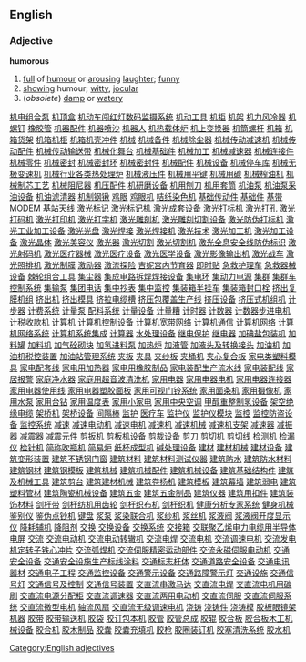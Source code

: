 ==English==
===Adjective===
[[Category:English adjectives]]
'''humorous'''
#[[full]] of [[humour]] or [[arousing]] [[laughter]]; [[funny]]
#[[showing]] humour; [[witty]], [[jocular]]
#(''obsolete'') [[damp]] or [[watery]]
[http://www.13288888888.com/jixie012/001.htm 机电组合泵]
[http://www.13288888888.com/jixie012/002.htm 机顶盒]
[http://www.13288888888.com/jixie012/003.htm 机动车闯红灯数码监摄系统]
[http://www.13288888888.com/jixie012/004.htm 机动工具]
[http://www.13288888888.com/jixie012/005.htm 机柜]
[http://www.13288888888.com/jixie012/006.htm 机架]
[http://www.13288888888.com/jixie012/007.htm 机力风冷器]
[http://www.13288888888.com/jixie012/008.htm 机螺钉]
[http://www.13288888888.com/jixie012/009.htm 橡胶管]
[http://www.13288888888.com/jixie012/010.htm 机器配件]
[http://www.13288888888.com/jixie012/011.htm 机器喷沙]
[http://www.13288888888.com/jixie012/012.htm 机器人]
[http://www.13288888888.com/jixie012/013.htm 机热载体炉]
[http://www.13288888888.com/jixie012/014.htm 机上变换器]
[http://www.13288888888.com/jixie012/015.htm 机筒螺杆]
[http://www.13288888888.com/jixie012/016.htm 机箱]
[http://www.13288888888.com/jixie012/017.htm 机箱货架]
[http://www.13288888888.com/jixie012/018.htm 机箱机柜]
[http://www.13288888888.com/jixie012/019.htm 机箱机壳冲件]
[http://www.13288888888.com/jixie012/020.htm 机械]
[http://www.13288888888.com/jixie012/021.htm 机械备件]
[http://www.13288888888.com/jixie012/022.htm 机械除尘器]
[http://www.13288888888.com/jixie012/023.htm 机械传动减速机]
[http://www.13288888888.com/jixie012/024.htm 机械传动配件]
[http://www.13288888888.com/jixie012/025.htm 机械传动输送带]
[http://www.13288888888.com/jixie012/026.htm 机械化舞台]
[http://www.13288888888.com/jixie012/027.htm 机械基础件]
[http://www.13288888888.com/jixie012/028.htm 机械加工]
[http://www.13288888888.com/jixie012/029.htm 机械减速器]
[http://www.13288888888.com/jixie012/030.htm 机械连接件]
[http://www.13288888888.com/jixie012/031.htm 机械零件]
[http://www.13288888888.com/jixie012/032.htm 机械密封]
[http://www.13288888888.com/jixie012/033.htm 机械密封环]
[http://www.13288888888.com/jixie012/034.htm 机械密封件]
[http://www.13288888888.com/jixie012/035.htm 机械配件]
[http://www.13288888888.com/jixie012/036.htm 机械设备]
[http://www.13288888888.com/jixie012/037.htm 机械停车库]
[http://www.13288888888.com/jixie012/038.htm 机械无极变速机]
[http://www.13288888888.com/jixie012/039.htm 机械行业各类热处理炉]
[http://www.13288888888.com/jixie012/040.htm 机械液压件]
[http://www.13288888888.com/jixie012/041.htm 机械用平键]
[http://www.13288888888.com/jixie012/042.htm 机械用碳]
[http://www.13288888888.com/jixie012/043.htm 机械榨油机]
[http://www.13288888888.com/jixie012/044.htm 机械制芯工艺]
[http://www.13288888888.com/jixie012/045.htm 机械阻尼器]
[http://www.13288888888.com/jixie012/046.htm 机压配件]
[http://www.13288888888.com/jixie012/047.htm 机研磨设备]
[http://www.13288888888.com/jixie012/048.htm 机用刨刀]
[http://www.13288888888.com/jixie012/049.htm 机用套筒]
[http://www.13288888888.com/jixie012/050.htm 机油泵]
[http://www.13288888888.com/jixie012/051.htm 机油泵采油设备]
[http://www.13288888888.com/jixie012/052.htm 机油滤清器]
[http://www.13288888888.com/jixie012/053.htm 机制钢锹]
[http://www.13288888888.com/jixie012/054.htm 鸡眼]
[http://www.13288888888.com/jixie012/055.htm 鸡眼机]
[http://www.13288888888.com/jixie012/056.htm 咭纸染色机]
[http://www.13288888888.com/jixie012/057.htm 基础传动件]
[http://www.13288888888.com/jixie012/058.htm 基础件]
[http://www.13288888888.com/jixie012/059.htm 基带MODEM]
[http://www.13288888888.com/jixie012/060.htm 基站天线]
[http://www.13288888888.com/jixie012/061.htm 激光标记]
[http://www.13288888888.com/jixie012/062.htm 激光标记机]
[http://www.13288888888.com/jixie012/063.htm 激光成套设备]
[http://www.13288888888.com/jixie012/064.htm 激光打标机]
[http://www.13288888888.com/jixie012/065.htm 激光打孔]
[http://www.13288888888.com/jixie012/066.htm 激光打码机]
[http://www.13288888888.com/jixie012/067.htm 激光打印机]
[http://www.13288888888.com/jixie012/068.htm 激光打字机]
[http://www.13288888888.com/jixie012/069.htm 激光雕刻机]
[http://www.13288888888.com/jixie012/070.htm 激光雕刻切割设备]
[http://www.13288888888.com/jixie012/071.htm 激光防伪打标机]
[http://www.13288888888.com/jixie012/072.htm 激光工业加工设备]
[http://www.13288888888.com/jixie012/073.htm 激光光盘]
[http://www.13288888888.com/jixie012/074.htm 激光焊接]
[http://www.13288888888.com/jixie012/075.htm 激光焊接机]
[http://www.13288888888.com/jixie012/076.htm 激光技术]
[http://www.13288888888.com/jixie012/077.htm 激光加工机]
[http://www.13288888888.com/jixie012/078.htm 激光加工设备]
[http://www.13288888888.com/jixie012/079.htm 激光晶体]
[http://www.13288888888.com/jixie012/080.htm 激光美容仪]
[http://www.13288888888.com/jixie012/081.htm 激光器]
[http://www.13288888888.com/jixie012/082.htm 激光切割]
[http://www.13288888888.com/jixie012/083.htm 激光切割机]
[http://www.13288888888.com/jixie012/084.htm 激光全息安全线防伪标识]
[http://www.13288888888.com/jixie012/085.htm 激光射码机]
[http://www.13288888888.com/jixie012/086.htm 激光医疗器械]
[http://www.13288888888.com/jixie012/087.htm 激光医疗设备]
[http://www.13288888888.com/jixie012/088.htm 激光医学设备]
[http://www.13288888888.com/jixie012/089.htm 激光影像输出机]
[http://www.13288888888.com/jixie012/090.htm 激光战车]
[http://www.13288888888.com/jixie012/091.htm 激光照排机]
[http://www.13288888888.com/jixie012/092.htm 激光制膜]
[http://www.13288888888.com/jixie012/093.htm 激励器]
[http://www.13288888888.com/jixie012/094.htm 激流探险]
[http://www.13288888888.com/jixie012/095.htm 吉妮宫内节育器]
[http://www.13288888888.com/jixie012/096.htm 即时贴]
[http://www.13288888888.com/jixie012/097.htm 急救护理车]
[http://www.13288888888.com/jixie012/098.htm 急救器械设备]
[http://www.13288888888.com/jixie012/099.htm 棘轮组合工具]
[http://www.13288888888.com/jixie012/100.htm 集尘器]
[http://www.13288888888.com/jixie012/101.htm 集成电路拆焊焊接设备]
[http://www.13288888888.com/jixie012/102.htm 集电环]
[http://www.13288888888.com/jixie012/103.htm 集动力电源]
[http://www.13288888888.com/jixie012/104.htm 集群]
[http://www.13288888888.com/jixie012/105.htm 集群车控制系统]
[http://www.13288888888.com/jixie012/106.htm 集输泵]
[http://www.13288888888.com/jixie012/107.htm 集团电话]
[http://www.13288888888.com/jixie012/108.htm 集中抄表]
[http://www.13288888888.com/jixie012/109.htm 集中监控]
[http://www.13288888888.com/jixie012/110.htm 集装箱半挂车]
[http://www.13288888888.com/jixie012/111.htm 集装箱封口栓]
[http://www.13288888888.com/jixie012/112.htm 挤出复膜机组]
[http://www.13288888888.com/jixie012/113.htm 挤出机]
[http://www.13288888888.com/jixie012/114.htm 挤出模具]
[http://www.13288888888.com/jixie012/115.htm 挤拉电缆槽]
[http://www.13288888888.com/jixie012/116.htm 挤压包覆盖生产线]
[http://www.13288888888.com/jixie012/117.htm 挤压设备]
[http://www.13288888888.com/jixie012/118.htm 挤压式机组机]
[http://www.13288888888.com/jixie012/119.htm 计步器]
[http://www.13288888888.com/jixie012/120.htm 计费系统]
[http://www.13288888888.com/jixie012/121.htm 计量泵]
[http://www.13288888888.com/jixie012/122.htm 配料系统]
[http://www.13288888888.com/jixie012/123.htm 计量设备]
[http://www.13288888888.com/jixie012/124.htm 计量糟]
[http://www.13288888888.com/jixie012/125.htm 计时器]
[http://www.13288888888.com/jixie012/126.htm 计数器]
[http://www.13288888888.com/jixie012/127.htm 计数器步进电机]
[http://www.13288888888.com/jixie012/128.htm 计税收款机]
[http://www.13288888888.com/jixie012/129.htm 计算机]
[http://www.13288888888.com/jixie012/130.htm 计算机控制设备]
[http://www.13288888888.com/jixie012/131.htm 计算机宽带网络]
[http://www.13288888888.com/jixie012/132.htm 计算机通信]
[http://www.13288888888.com/jixie012/133.htm 计算机网络]
[http://www.13288888888.com/jixie012/134.htm 计算机网络系统]
[http://www.13288888888.com/jixie012/135.htm 计算机系统集成]
[http://www.13288888888.com/jixie012/136.htm 计算器]
[http://www.13288888888.com/jixie012/137.htm 水处理设备]
[http://www.13288888888.com/jixie012/138.htm 继电保护]
[http://www.13288888888.com/jixie012/139.htm 继电器]
[http://www.13288888888.com/jixie012/140.htm 加碘盐包装机]
[http://www.13288888888.com/jixie012/141.htm 加料罐]
[http://www.13288888888.com/jixie012/142.htm 加料机]
[http://www.13288888888.com/jixie012/143.htm 加气砼砌块]
[http://www.13288888888.com/jixie012/144.htm 加氢进料泵]
[http://www.13288888888.com/jixie012/145.htm 加热炉]
[http://www.13288888888.com/jixie012/146.htm 加液管]
[http://www.13288888888.com/jixie012/147.htm 加液头及转换接头]
[http://www.13288888888.com/jixie012/148.htm 加油机]
[http://www.13288888888.com/jixie012/149.htm 加油机税控装置]
[http://www.13288888888.com/jixie012/150.htm 加油站管理系统]
[http://www.13288888888.com/jixie012/151.htm 夹板]
[http://www.13288888888.com/jixie012/152.htm 夹具]
[http://www.13288888888.com/jixie012/153.htm 夹纱板]
[http://www.13288888888.com/jixie012/154.htm 夹桶机]
[http://www.13288888888.com/jixie012/155.htm 夹心复合板]
[http://www.13288888888.com/jixie012/156.htm 家电类塑料模具]
[http://www.13288888888.com/jixie012/157.htm 家电配套线]
[http://www.13288888888.com/jixie012/158.htm 家电用加热器]
[http://www.13288888888.com/jixie012/159.htm 家电用橡胶制品]
[http://www.13288888888.com/jixie012/160.htm 家电装配生产流水线]
[http://www.13288888888.com/jixie012/161.htm 家电装配线]
[http://www.13288888888.com/jixie012/162.htm 家居报警]
[http://www.13288888888.com/jixie012/163.htm 家庭净水器]
[http://www.13288888888.com/jixie012/164.htm 家庭用超音波清洗机]
[http://www.13288888888.com/jixie012/165.htm 家用电器]
[http://www.13288888888.com/jixie012/166.htm 家用电器电机]
[http://www.13288888888.com/jixie012/167.htm 家用电器连接器]
[http://www.13288888888.com/jixie012/168.htm 家用电器使用线]
[http://www.13288888888.com/jixie012/169.htm 家用电器塑胶面板]
[http://www.13288888888.com/jixie012/170.htm 家用可视门铃系统]
[http://www.13288888888.com/jixie012/171.htm 家用面条机]
[http://www.13288888888.com/jixie012/172.htm 家用摄像机]
[http://www.13288888888.com/jixie012/173.htm 家用水泵]
[http://www.13288888888.com/jixie012/174.htm 家用台钻]
[http://www.13288888888.com/jixie012/175.htm 家用温度表]
[http://www.13288888888.com/jixie012/176.htm 家用小家电]
[http://www.13288888888.com/jixie012/177.htm 家用中央空调]
[http://www.13288888888.com/jixie012/178.htm 甲醇重整制氢设备]
[http://www.13288888888.com/jixie012/179.htm 架空绝缘电缆]
[http://www.13288888888.com/jixie012/180.htm 架桥机]
[http://www.13288888888.com/jixie012/181.htm 架桥设备]
[http://www.13288888888.com/jixie012/182.htm 间隔棒]
[http://www.13288888888.com/jixie012/183.htm 监护]
[http://www.13288888888.com/jixie012/184.htm 医疗车]
[http://www.13288888888.com/jixie012/185.htm 监护仪]
[http://www.13288888888.com/jixie012/186.htm 监护仪模块]
[http://www.13288888888.com/jixie012/187.htm 监控]
[http://www.13288888888.com/jixie012/188.htm 监控防盗设备]
[http://www.13288888888.com/jixie012/189.htm 监控系统]
[http://www.13288888888.com/jixie012/190.htm 减速]
[http://www.13288888888.com/jixie012/191.htm 减速电动机]
[http://www.13288888888.com/jixie012/192.htm 减速电机]
[http://www.13288888888.com/jixie012/193.htm 减速机]
[http://www.13288888888.com/jixie012/194.htm 减速机械]
[http://www.13288888888.com/jixie012/195.htm 减速机支架]
[http://www.13288888888.com/jixie012/196.htm 减速器]
[http://www.13288888888.com/jixie012/197.htm 减振器]
[http://www.13288888888.com/jixie012/198.htm 减震器]
[http://www.13288888888.com/jixie012/199.htm 减震元件]
[http://www.13288888888.com/jixie012/200.htm 剪扳机]
[http://www.13288888888.com/jixie012/201.htm 剪板机设备]
[http://www.13288888888.com/jixie012/202.htm 剪裁设备]
[http://www.13288888888.com/jixie012/203.htm 剪刀]
[http://www.13288888888.com/jixie012/204.htm 剪切机]
[http://www.13288888888.com/jixie012/205.htm 剪切线]
[http://www.13288888888.com/jixie012/206.htm 检测机]
[http://www.13288888888.com/jixie012/207.htm 检漏仪]
[http://www.13288888888.com/jixie012/208.htm 检针机]
[http://www.13288888888.com/jixie012/209.htm 简称吹瓶机]
[http://www.13288888888.com/jixie012/210.htm 简易炉]
[http://www.13288888888.com/jixie012/211.htm 纸杯成型机]
[http://www.13288888888.com/jixie012/212.htm 碱处理设备]
[http://www.13288888888.com/jixie012/213.htm 建材]
[http://www.13288888888.com/jixie012/214.htm 建材机械]
[http://www.13288888888.com/jixie012/215.htm 建材设备]
[http://www.13288888888.com/jixie012/216.htm 建筑变形装置]
[http://www.13288888888.com/jixie012/217.htm 建筑不锈钢门窗]
[http://www.13288888888.com/jixie012/218.htm 建筑材料]
[http://www.13288888888.com/jixie012/219.htm 建筑材料测试仪器]
[http://www.13288888888.com/jixie012/220.htm 建筑防水]
[http://www.13288888888.com/jixie012/221.htm 建筑防水材料]
[http://www.13288888888.com/jixie012/222.htm 建筑钢材]
[http://www.13288888888.com/jixie012/223.htm 建筑钢模板]
[http://www.13288888888.com/jixie012/224.htm 建筑机械]
[http://www.13288888888.com/jixie012/225.htm 建筑机械配件]
[http://www.13288888888.com/jixie012/226.htm 建筑机械设备]
[http://www.13288888888.com/jixie012/227.htm 建筑基础结构件]
[http://www.13288888888.com/jixie012/228.htm 建筑及机械工具]
[http://www.13288888888.com/jixie012/229.htm 建筑剪台]
[http://www.13288888888.com/jixie012/230.htm 建筑建材机械]
[http://www.13288888888.com/jixie012/231.htm 建筑卷扬机]
[http://www.13288888888.com/jixie012/232.htm 建筑模板]
[http://www.13288888888.com/jixie012/233.htm 建筑幕墙]
[http://www.13288888888.com/jixie012/234.htm 建筑弱电]
[http://www.13288888888.com/jixie012/235.htm 建筑塑料管材]
[http://www.13288888888.com/jixie012/236.htm 建筑陶瓷机械设备]
[http://www.13288888888.com/jixie012/237.htm 建筑五金]
[http://www.13288888888.com/jixie012/238.htm 建筑五金制品]
[http://www.13288888888.com/jixie012/239.htm 建筑仪器]
[http://www.13288888888.com/jixie012/240.htm 建筑用扣件]
[http://www.13288888888.com/jixie012/241.htm 建筑装饰材料]
[http://www.13288888888.com/jixie012/242.htm 剑杆带]
[http://www.13288888888.com/jixie012/243.htm 剑杆纺机用齿轮]
[http://www.13288888888.com/jixie012/244.htm 剑杆织布机]
[http://www.13288888888.com/jixie012/245.htm 剑杆织机]
[http://www.13288888888.com/jixie012/246.htm 健康分析专家系统]
[http://www.13288888888.com/jixie012/247.htm 健身机械]
[http://www.13288888888.com/jixie012/248.htm 鉴别仪]
[http://www.13288888888.com/jixie012/249.htm 鉴伪点钞机]
[http://www.13288888888.com/jixie012/250.htm 键盘]
[http://www.13288888888.com/jixie012/251.htm 浆泵]
[http://www.13288888888.com/jixie012/252.htm 浆染联合机]
[http://www.13288888888.com/jixie012/253.htm 浆纱机]
[http://www.13288888888.com/jixie012/254.htm 浆丝机]
[http://www.13288888888.com/jixie012/255.htm 浆液阀]
[http://www.13288888888.com/jixie012/256.htm 浆液阀开度显示仪]
[http://www.13288888888.com/jixie012/257.htm 降耗辅机]
[http://www.13288888888.com/jixie012/258.htm 降阻剂]
[http://www.13288888888.com/jixie012/259.htm 交换]
[http://www.13288888888.com/jixie012/260.htm 交换设备]
[http://www.13288888888.com/jixie012/261.htm 交换系统]
[http://www.13288888888.com/jixie012/262.htm 交接箱]
[http://www.13288888888.com/jixie012/263.htm 交联聚乙烯电力电缆用半导体电屏]
[http://www.13288888888.com/jixie012/264.htm 交流]
[http://www.13288888888.com/jixie012/265.htm 交流电动机]
[http://www.13288888888.com/jixie012/266.htm 交流电动转辙机]
[http://www.13288888888.com/jixie012/267.htm 交流电焊]
[http://www.13288888888.com/jixie012/268.htm 交流电机]
[http://www.13288888888.com/jixie012/269.htm 交流调速电机]
[http://www.13288888888.com/jixie012/270.htm 交流发电机定转子铁心冲片]
[http://www.13288888888.com/jixie012/271.htm 交流弧焊机]
[http://www.13288888888.com/jixie012/272.htm 交流伺服精密运动部件]
[http://www.13288888888.com/jixie012/273.htm 交流永磁伺服电动机]
[http://www.13288888888.com/jixie012/274.htm 交通安全设备]
[http://www.13288888888.com/jixie012/275.htm 交通安全设施生产标线涂料]
[http://www.13288888888.com/jixie012/276.htm 交通标志杆体]
[http://www.13288888888.com/jixie012/277.htm 交通道路安全设备]
[http://www.13288888888.com/jixie012/278.htm 交通电讯器材]
[http://www.13288888888.com/jixie012/279.htm 交通电子工程]
[http://www.13288888888.com/jixie012/280.htm 交通监控设备]
[http://www.13288888888.com/jixie012/281.htm 交通警示设备]
[http://www.13288888888.com/jixie012/282.htm 交通路障警示灯]
[http://www.13288888888.com/jixie012/283.htm 交通设施]
[http://www.13288888888.com/jixie012/284.htm 交通信号灯]
[http://www.13288888888.com/jixie012/285.htm 交通信号及控制]
[http://www.13288888888.com/jixie012/286.htm 交通信号装置]
[http://www.13288888888.com/jixie012/287.htm 交直流串激马达]
[http://www.13288888888.com/jixie012/288.htm 交直流电焊]
[http://www.13288888888.com/jixie012/289.htm 交直流电机用碳刷]
[http://www.13288888888.com/jixie012/290.htm 交直流电源分配柜]
[http://www.13288888888.com/jixie012/291.htm 交直流调速器]
[http://www.13288888888.com/jixie012/292.htm 交直流两用电动机]
[http://www.13288888888.com/jixie012/293.htm 交直流伺服]
[http://www.13288888888.com/jixie012/294.htm 交直流伺服系统]
[http://www.13288888888.com/jixie012/295.htm 交直流微型电机]
[http://www.13288888888.com/jixie012/296.htm 轴流风扇]
[http://www.13288888888.com/jixie012/297.htm 交直流无级调速电机]
[http://www.13288888888.com/jixie012/298.htm 浇铸]
[http://www.13288888888.com/jixie012/299.htm 浇铸件]
[http://www.13288888888.com/jixie012/300.htm 浇铸模]
[http://www.13288888888.com/jixie012/301.htm 胶板眼镜架机器]
[http://www.13288888888.com/jixie012/302.htm 胶带]
[http://www.13288888888.com/jixie012/303.htm 胶带输送机]
[http://www.13288888888.com/jixie012/304.htm 胶袋]
[http://www.13288888888.com/jixie012/305.htm 胶订包本机]
[http://www.13288888888.com/jixie012/306.htm 胶管]
[http://www.13288888888.com/jixie012/307.htm 胶管总成]
[http://www.13288888888.com/jixie012/308.htm 胶辊]
[http://www.13288888888.com/jixie012/309.htm 胶合板]
[http://www.13288888888.com/jixie012/310.htm 胶合板木工机械设备]
[http://www.13288888888.com/jixie012/311.htm 胶合机]
[http://www.13288888888.com/jixie012/312.htm 胶木制品]
[http://www.13288888888.com/jixie012/313.htm 胶囊]
[http://www.13288888888.com/jixie012/314.htm 胶囊充填机]
[http://www.13288888888.com/jixie012/315.htm 胶枪]
[http://www.13288888888.com/jixie012/316.htm 胶圈装订机]
[http://www.13288888888.com/jixie012/317.htm 胶塞清洗系统]
[http://www.13288888888.com/jixie012/318.htm 胶水机]